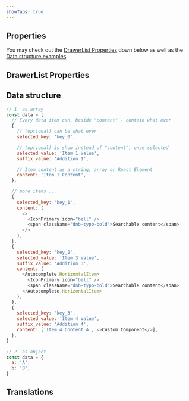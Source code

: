 ```yaml
---
showTabs: true
---
```



## Properties

You may check out the [DrawerList Properties](#drawerlist-properties) down below as well as the [Data structure examples](#data-structure).

<PropertiesTable props={autocompleteProperties} />

## DrawerList Properties

<PropertiesTable props={DrawerListProperties} />

## Data structure

```js
// 1. as array
const data = [
  // Every data item can, beside "content" - contain what ever
  {
    // (optional) can be what ever
    selected_key: 'key_0',

    // (optional) is show instead of "content", once selected
    selected_value: 'Item 1 Value',
    suffix_value: 'Addition 1',

    // Item content as a string, array or React Element
    content: 'Item 1 Content',
  },

  // more items ...
  {
    selected_key: 'key_1',
    content: (
      <>
        <IconPrimary icon="bell" />
        <span className="dnb-typo-bold">Searchable content</span>
      </>
    ),
  },
  {
    selected_key: 'key_2',
    selected_value: 'Item 3 Value',
    suffix_value: 'Addition 3',
    content: (
      <Autocomplete.HorizontalItem>
        <IconPrimary icon="bell" />
        <span className="dnb-typo-bold">Searchable content</span>
      </Autocomplete.HorizontalItem>
    ),
  },
  {
    selected_key: 'key_3',
    selected_value: 'Item 4 Value',
    suffix_value: 'Addition 4',
    content: ['Item 4 Content A', <>Custom Component</>],
  },
]

// 2. as object
const data = {
  a: 'A',
  b: 'B',
}
```

## Translations

<TranslationsTable localeKey="Autocomplete" />
